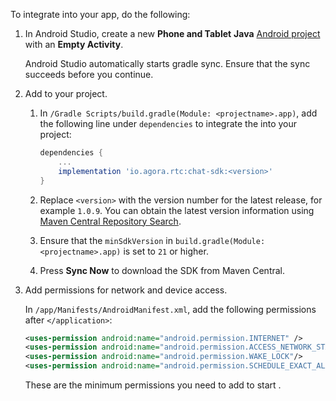 <PlatformWrapper platform="android">

To integrate <Vpd k="NAME"/> into your app, do the following:

1. In Android Studio, create a new **Phone and Tablet** **Java** [Android project](https://developer.android.com/studio/projects/create-project) with an **Empty Activity**.

    Android Studio automatically starts gradle sync. Ensure that the sync succeeds before you continue.

1. Add <Vpd k="SDK"/> to your project. 

    1. In `/Gradle Scripts/build.gradle(Module: <projectname>.app)`, add the following line under `dependencies` to integrate the <Vpd k="SDK"/> into your project:

        ```groovy
        dependencies {
            ...
            implementation 'io.agora.rtc:chat-sdk:<version>'
        }
        ```

    1.  Replace `<version>` with the version number for the latest <Vpd k="SDK"/> release, for example `1.0.9`. You can obtain the latest version information using [Maven Central Repository Search](https://search.maven.org/search?q=g:io.agora.rtc%20AND%20a:chat-sdk).

    1. Ensure that the `minSdkVersion` in `build.gradle(Module: <projectname>.app)` is set to `21` or higher. 

    1. Press **Sync Now** to download the SDK from Maven Central.

1. Add permissions for network and device access.

    In `/app/Manifests/AndroidManifest.xml`, add the following permissions after `</application>`:
        
    ```xml
    <uses-permission android:name="android.permission.INTERNET" />
    <uses-permission android:name="android.permission.ACCESS_NETWORK_STATE"/>
    <uses-permission android:name="android.permission.WAKE_LOCK"/>
    <uses-permission android:name="android.permission.SCHEDULE_EXACT_ALARM" />
    ```
	
    These are the minimum permissions you need to add to start <Vpd k="NAME"/>. 

</PlatformWrapper>
